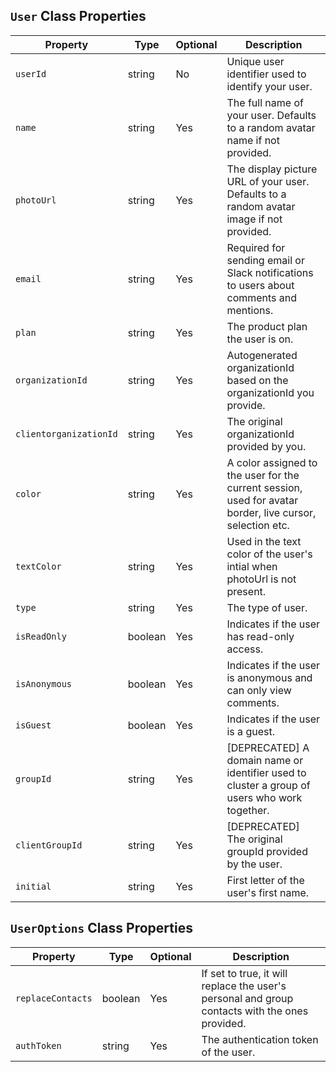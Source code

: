 

## `User` Class Properties

| Property         | Type          | Optional | Description                                                                                               |
|------------------|---------------|----------|-----------------------------------------------------------------------------------------------------------|
| `userId`         | string        | No       | Unique user identifier used to identify your user.                                                        |
| `name`           | string        | Yes      | The full name of your user. Defaults to a random avatar name if not provided.                             |
| `photoUrl`       | string        | Yes      | The display picture URL of your user. Defaults to a random avatar image if not provided.                  |
| `email`          | string        | Yes      | Required for sending email or Slack notifications to users about comments and mentions.                   |
| `plan`           | string        | Yes      | The product plan the user is on.                                                                          |
| `organizationId` | string        | Yes      | Autogenerated organizationId based on the organizationId you provide.                           |
| `clientorganizationId`  | string        | Yes      | The original organizationId provided by you.                                                                |
| `color`          | string        | Yes      | A color assigned to the user for the current session, used for avatar border, live cursor, selection etc.      |
| `textColor`      | string        | Yes      | Used in the text color of the user's intial when photoUrl is not present.      |
| `type`           | string        | Yes      | The type of user.                                                                                         |
| `isReadOnly`     | boolean       | Yes      | Indicates if the user has read-only access.                                                               |
| `isAnonymous`    | boolean       | Yes      | Indicates if the user is anonymous and can only view comments.                                            |
| `isGuest`        | boolean       | Yes      | Indicates if the user is a guest.                                                                         |                                                          
| `groupId`        | string        | Yes      | [DEPRECATED] A domain name or identifier used to cluster a group of users who work together.                           |
| `clientGroupId`  | string        | Yes      | [DEPRECATED] The original groupId provided by the user.                                                                |
| `initial`  | string      | Yes      | First letter of the user's first name.                                                               |

## `UserOptions` Class Properties

| Property        | Type    | Optional | Description                                                                      |
|------------------|---------|----------|-----------------------------------------------------------------------------------|
| `replaceContacts`| boolean | Yes      | If set to true, it will replace the user's personal and group contacts with the ones provided. |
| `authToken`      | string  | Yes      | The authentication token of the user.                                             |

